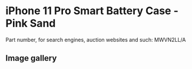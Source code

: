 
# iPhone 11 Pro Smart Battery Case - Pink Sand

Part number, for search engines, auction websites and such: MWVN2LL/A

## Image gallery

<div style={{ width: "768px" }}>
  <GalleryComponent
    images={[
      {
        original: "/everysource/MWVN2.webp",
        thumbnail: "/everypreview/MWVN2.webp",
      },
      {
        original: "/everysource/MWVN2_AV1.webp",
        thumbnail: "/everypreview/MWVN2_AV1.webp",
      },
      {
        original: "/everysource/MWVN2_AV2.webp",
        thumbnail: "/everypreview/MWVN2_AV2.webp",
      },
      {
        original: "/everysource/MWVN2_AV3.webp",
        thumbnail: "/everypreview/MWVN2_AV3.webp",
      },
      {
        original: "/everysource/MWVN2_AV4.webp",
        thumbnail: "/everypreview/MWVN2_AV4.webp",
      },
      {
        original: "/everysource/MWVN2_AV5.webp",
        thumbnail: "/everypreview/MWVN2_AV5.webp",
      },
      {
        original: "/everysource/MWVN2_AV6.webp",
        thumbnail: "/everypreview/MWVN2_AV6.webp",
      }
    ]}
  />
</div>